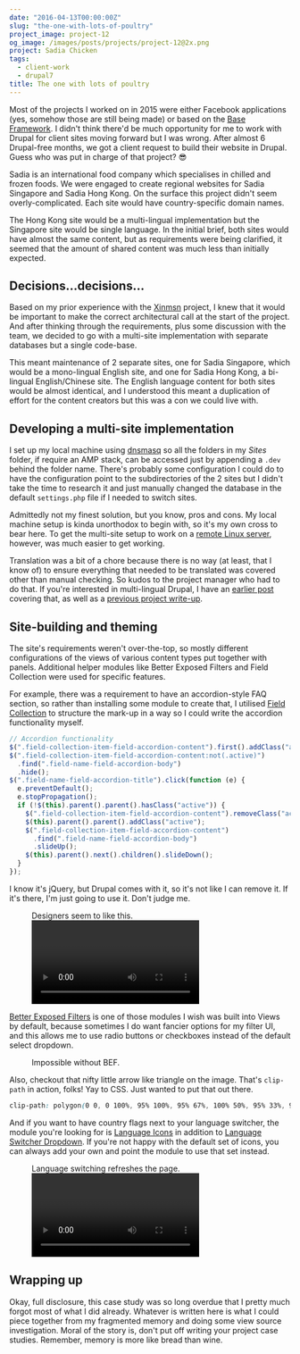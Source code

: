 ```yaml
---
date: "2016-04-13T00:00:00Z"
slug: "the-one-with-lots-of-poultry"
project_image: project-12
og_image: /images/posts/projects/project-12@2x.png
project: Sadia Chicken
tags:
  - client-work
  - drupal7
title: The one with lots of poultry
---
```



Most of the projects I worked on in 2015 were either Facebook applications (yes, somehow those are still being made) or based on the [Base Framework](/blog/intro-to-base-framework/). I didn't think there'd be much opportunity for me to work with Drupal for client sites moving forward but I was wrong. After almost 6 Drupal-free months, we got a client request to build their website in Drupal. Guess who was put in charge of that project? <span class="emoji">&#x1F60E;</span>

<Img4w fileName="posts/sadia/sadia" fileType="jpg" alt="Sadia chicken" />

Sadia is an international food company which specialises in chilled and frozen foods. We were engaged to create regional websites for Sadia Singapore and Sadia Hong Kong. On the surface this project didn't seem overly-complicated. Each site would have country-specific domain names.

The Hong Kong site would be a multi-lingual implementation but the Singapore site would be single language. In the initial brief, both sites would have almost the same content, but as requirements were being clarified, it seemed that the amount of shared content was much less than initially expected.

## Decisions...decisions...

Based on my prior experience with the [Xinmsn](/blog/the-one-on-the-tightest-of-deadlines/) project, I knew that it would be important to make the correct architectural call at the start of the project. And after thinking through the requirements, plus some discussion with the team, we decided to go with a multi-site implementation with separate databases but a single code-base.

This meant maintenance of 2 separate sites, one for Sadia Singapore, which would be a mono-lingual English site, and one for Sadia Hong Kong, a bi-lingual English/Chinese site. The English language content for both sites would be almost identical, and I understood this meant a duplication of effort for the content creators but this was a con we could live with.

## Developing a multi-site implementation

I set up my local machine using [dnsmasq](http://www.thekelleys.org.uk/dnsmasq/doc.html) so all the folders in my _Sites_ folder, if require an AMP stack, can be accessed just by appending a `.dev` behind the folder name. There's probably some configuration I could do to have the configuration point to the subdirectories of the 2 sites but I didn't take the time to research it and just manually changed the database in the default `settings.php` file if I needed to switch sites.

Admittedly not my finest solution, but you know, pros and cons. My local machine setup is kinda unorthodox to begin with, so it's my own cross to bear here. To get the multi-site setup to work on a [remote Linux server](https://www.drupal.org/docs/7/multisite-drupal/configuring-a-basic-multi-site-development-environment-in-linux), however, was much easier to get working.

Translation was a bit of a chore because there is no way (at least, that I know of) to ensure everything that needed to be translated was covered other than manual checking. So kudos to the project manager who had to do that. If you're interested in multi-lingual Drupal, I have an [earlier post](/blog/drupal-101-setting-up-i18n) covering that, as well as a [previous project write-up](/blog/the-one-in-many-languages).

## Site-building and theming

The site's requirements weren't over-the-top, so mostly different configurations of the views of various content types put together with panels. Additional helper modules like Better Exposed Filters and Field Collection were used for specific features.

For example, there was a requirement to have an accordion-style FAQ section, so rather than installing some module to create that, I utilised [Field Collection](https://www.drupal.org/project/field_collection) to structure the mark-up in a way so I could write the accordion functionality myself.

```js
// Accordion functionality
$(".field-collection-item-field-accordion-content").first().addClass("active");
$(".field-collection-item-field-accordion-content:not(.active)")
  .find(".field-name-field-accordion-body")
  .hide();
$(".field-name-field-accordion-title").click(function (e) {
  e.preventDefault();
  e.stopPropagation();
  if (!$(this).parent().parent().hasClass("active")) {
    $(".field-collection-item-field-accordion-content").removeClass("active");
    $(this).parent().parent().addClass("active");
    $(".field-collection-item-field-accordion-content")
      .find(".field-name-field-accordion-body")
      .slideUp();
    $(this).parent().next().children().slideDown();
  }
});
```

I know it's jQuery, but Drupal comes with it, so it's not like I can remove it. If it's there, I'm just going to use it. Don't judge me.

<figure>
  <figcaption>Designers seem to like this.</figcaption>
  <Video fileName="sadia-accordion" />
</figure>

[Better Exposed Filters](https://www.drupal.org/project/better_exposed_filters) is one of those modules I wish was built into Views by default, because sometimes I do want fancier options for my filter UI, and this allows me to use radio buttons or checkboxes instead of the default select dropdown.

<figure>
  <figcaption>Impossible without BEF.</figcaption>
  <Img4w fileName="posts/sadia/bef" fileType="jpg" alt="Fancy filters" />
</figure>

Also, checkout that nifty little arrow like triangle on the image. That's `clip-path` in action, folks! Yay to CSS. Just wanted to put that out there.

```css
clip-path: polygon(0 0, 0 100%, 95% 100%, 95% 67%, 100% 50%, 95% 33%, 95% 0);
```

And if you want to have country flags next to your language switcher, the module you're looking for is [Language Icons](https://www.drupal.org/project/languageicons) in addition to [Language Switcher Dropdown](https://www.drupal.org/project/lang_dropdown). If you're not happy with the default set of icons, you can always add your own and point the module to use that set instead.

<figure>
  <figcaption>Language switching refreshes the page.</figcaption>
  <Video fileName="sadia-lang" />
</figure>

## Wrapping up

Okay, full disclosure, this case study was so long overdue that I pretty much forgot most of what I did already. Whatever is written here is what I could piece together from my fragmented memory and doing some view source investigation. Moral of the story is, don't put off writing your project case studies. Remember, memory is more like bread than wine.
